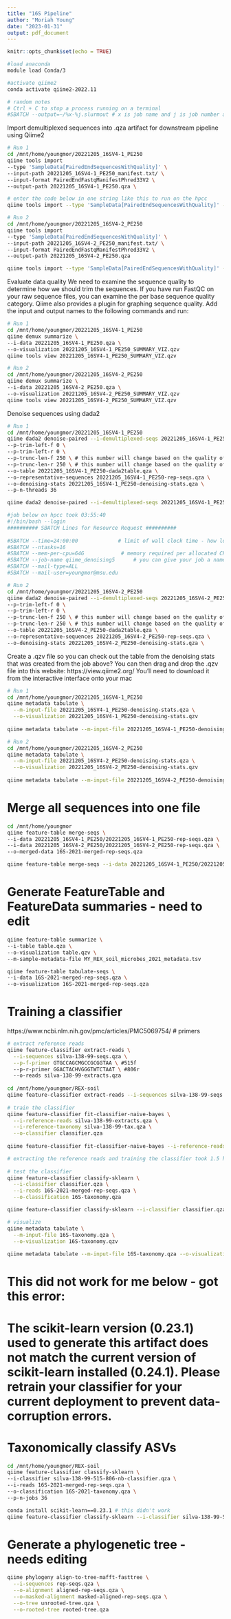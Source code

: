 ```yaml
---
title: "16S Pipeline"
author: "Moriah Young"
date: "2023-01-31"
output: pdf_document
---
```


```r
knitr::opts_chunk$set(echo = TRUE)
```

```bash
#load anaconda
module load Conda/3

#activate qiime2
conda activate qiime2-2022.11

# random notes
# Ctrl + C to stop a process running on a terminal
#SBATCH --output=~/%x-%j.slurmout # x is job name and j is job number and the outputs will go here
```

Import demultiplexed sequences into .qza artifact for downstream pipeline using Qiime2
```bash
# Run 1
cd /mnt/home/youngmor/20221205_16SV4-1_PE250
qiime tools import 
--type 'SampleData[PairedEndSequencesWithQuality]' \
--input-path 20221205_16SV4-1_PE250_manifest.txt/ \
--input-format PairedEndFastqManifestPhred33V2 \
--output-path 20221205_16SV4-1_PE250.qza \

# enter the code below in one string like this to run on the hpcc
qiime tools import --type 'SampleData[PairedEndSequencesWithQuality]' --input-path 20221205_16SV4-1_PE250_manifest.txt --input-format PairedEndFastqManifestPhred33V2 --output-path 20221205_16SV4-1_PE250.qza

# Run 2
cd /mnt/home/youngmor/20221205_16SV4-2_PE250
qiime tools import 
--type 'SampleData[PairedEndSequencesWithQuality]' \
--input-path 20221205_16SV4-2_PE250_manifest.txt/ \
--input-format PairedEndFastqManifestPhred33V2 \
--output-path 20221205_16SV4-2_PE250.qza

qiime tools import --type 'SampleData[PairedEndSequencesWithQuality]' --input-path 20221205_16SV4-2_PE250_manifest.txt --input-format PairedEndFastqManifestPhred33V2 --output-path 20221205_16SV4-2_PE250.qza
````

Evaluate data quality
We need to examine the sequence quality to determine how we should trim the sequences. If you have run FastQC on your raw sequence files, you can examine the per base sequence quality category. Qiime also provides a plugin for graphing sequence quality. Add the input and output names to the following commands and run:
```bash
# Run 1
cd /mnt/home/youngmor/20221205_16SV4-1_PE250
qiime demux summarize \
--i-data 20221205_16SV4-1_PE250.qza \
--o-visualization 20221205_16SV4-1_PE250_SUMMARY_VIZ.qzv
qiime tools view 20221205_16SV4-1_PE250_SUMMARY_VIZ.qzv

# Run 2
cd /mnt/home/youngmor/20221205_16SV4-2_PE250
qiime demux summarize \
--i-data 20221205_16SV4-2_PE250.qza \
--o-visualization 20221205_16SV4-2_PE250_SUMMARY_VIZ.qzv
qiime tools view 20221205_16SV4-2_PE250_SUMMARY_VIZ.qzv
```

Denoise sequences using dada2
```bash
# Run 1
cd /mnt/home/youngmor/20221205_16SV4-1_PE250
qiime dada2 denoise-paired --i-demultiplexed-seqs 20221205_16SV4-1_PE250.qza \
--p-trim-left-f 0 \
--p-trim-left-r 0 \
--p-trunc-len-f 250 \ # this number will change based on the quality of your sequences
--p-trunc-len-r 250 \ # this number will change based on the quality of your sequences
--o-table 20221205_16SV4-1_PE250-dada2table.qza \
--o-representative-sequences 20221205_16SV4-1_PE250-rep-seqs.qza \
--o-denoising-stats 20221205_16SV4-1_PE250-denoising-stats.qza \
--p-n-threads 36

qiime dada2 denoise-paired --i-demultiplexed-seqs 20221205_16SV4-1_PE250.qza --p-trim-left-f 0 --p-trim-left-r 0 --p-trunc-len-f 250 --p-trunc-len-r 250 --o-table 20221205_16SV4-1_PE250-dada2table.qza --o-representative-sequences 20221205_16SV4-1_PE250-rep-seqs.qza --o-denoising-stats 20221205_16SV4-1_PE250-denoising-stats.qza --p-n-threads 36 --verbose

#job below on hpcc took 03:55:40
#!/bin/bash --login
########## SBATCH Lines for Resource Request ##########
 
#SBATCH --time=24:00:00             # limit of wall clock time - how long the job will run (same as -t)
#SBATCH --ntasks=16
#SBATCH --mem-per-cpu=64G            # memory required per allocated CPU (or core) - amount of memory (in bytes)
#SBATCH --job-name qiime_denoising5      # you can give your job a name for easier identification (same as -J)
#SBATCH --mail-type=ALL
#SBATCH --mail-user=youngmor@msu.edu 

# Run 2
cd /mnt/home/youngmor/20221205_16SV4-2_PE250
qiime dada2 denoise-paired --i-demultiplexed-seqs 20221205_16SV4-2_PE250.qza\
--p-trim-left-f 0 \
--p-trim-left-r 0 \
--p-trunc-len-f 250 \ # this number will change based on the quality of your sequences
--p-trunc-len-r 250 \ # this number will change based on the quality of your sequences
--o-table 20221205_16SV4-2_PE250-dada2table.qza \
--o-representative-sequences 20221205_16SV4-2_PE250-rep-seqs.qza \
--o-denoising-stats 20221205_16SV4-2_PE250-denoising-stats.qza \

```

Create a .qzv file so you can check out the table from the denoising stats that was created from the job above?
You can then drag and drop the .qzv file into this website: https://view.qiime2.org/ 
You'll need to download it from the interactive interface onto your mac
```bash
# Run 1
cd /mnt/home/youngmor/20221205_16SV4-1_PE250
qiime metadata tabulate \
  --m-input-file 20221205_16SV4-1_PE250-denoising-stats.qza \
  --o-visualization 20221205_16SV4-1_PE250-denoising-stats.qzv
  
qiime metadata tabulate --m-input-file 20221205_16SV4-1_PE250-denoising-stats.qza --o-visualization 20221205_16SV4-1_PE250-denoising-stats.qzv

# Run 2
cd /mnt/home/youngmor/20221205_16SV4-2_PE250
qiime metadata tabulate \
  --m-input-file 20221205_16SV4-2_PE250-denoising-stats.qza \
  --o-visualization 20221205_16SV4-2_PE250-denoising-stats.qzv
  
qiime metadata tabulate --m-input-file 20221205_16SV4-2_PE250-denoising-stats.qza --o-visualization 20221205_16SV4-2_PE250-denoising-stats.qzv
```

# Merge all sequences into one file
```bash
cd /mnt/home/youngmor
qiime feature-table merge-seqs \
--i-data 20221205_16SV4-1_PE250/20221205_16SV4-1_PE250-rep-seqs.qza \
--i-data 20221205_16SV4-2_PE250/20221205_16SV4-2_PE250-rep-seqs.qza \
--o-merged-data 16S-2021-merged-rep-seqs.qza

qiime feature-table merge-seqs --i-data 20221205_16SV4-1_PE250/20221205_16SV4-1_PE250-rep-seqs.qza --i-data 20221205_16SV4-2_PE250/20221205_16SV4-2_PE250-rep-seqs.qza --o-merged-data 16S-2021-merged-rep-seqs.qza
```

# Generate FeatureTable and FeatureData summaries - need to edit
```bash
qiime feature-table summarize \
--i-table table.qza \
--o-visualization table.qzv \
--m-sample-metadata-file MY_REX_soil_microbes_2021_metadata.tsv

qiime feature-table tabulate-seqs \
--i-data 16S-2021-merged-rep-seqs.qza \
--o-visualization 16S-2021-merged-rep-seqs.qza
```

# Training a classifier
https://www.ncbi.nlm.nih.gov/pmc/articles/PMC5069754/ # primers
```bash
# extract reference reads
qiime feature-classifier extract-reads \
  --i-sequences silva-138-99-seqs.qza \
  --p-f-primer GTGCCAGCMGCCGCGGTAA \ #515f
  --p-r-primer GGACTACHVGGGTWTCTAAT \ #806r
  --o-reads silva-138-99-extracts.qza
  
cd /mnt/home/youngmor/REX-soil
qiime feature-classifier extract-reads --i-sequences silva-138-99-seqs.qza --p-f-primer GTGCCAGCMGCCGCGGTAA --p-r-primer GGACTACHVGGGTWTCTAAT --o-reads silva-138-99-extracts.qza
  
# train the classifier
qiime feature-classifier fit-classifier-naive-bayes \
  --i-reference-reads silva-138-99-extracts.qza \
  --i-reference-taxonomy silva-138-99-tax.qza \
  --o-classifier classifier.qza
  
qiime feature-classifier fit-classifier-naive-bayes --i-reference-reads silva-138-99-extracts.qza --i-reference-taxonomy silva-138-99-tax.qza --o-classifier classifier.qza

# extracting the reference reads and training the classifier took 1.5 hours on the hpcc (using the same SLURM code/settings as the denoising above)
  
# test the classifier
qiime feature-classifier classify-sklearn \
  --i-classifier classifier.qza \
  --i-reads 16S-2021-merged-rep-seqs.qza \
  --o-classification 16S-taxonomy.qza

qiime feature-classifier classify-sklearn --i-classifier classifier.qza --i-reads 16S-2021-merged-rep-seqs.qza --o-classification 16S-taxonomy.qza

# visualize
qiime metadata tabulate \
  --m-input-file 16S-taxonomy.qza \
  --o-visualization 16S-taxonomy.qzv
  
qiime metadata tabulate --m-input-file 16S-taxonomy.qza --o-visualization 16S-taxonomy.qzv
```

# This did not work for me below - got this error:
# The scikit-learn version (0.23.1) used to generate this artifact does not match the current version of scikit-learn installed (0.24.1). Please retrain your classifier for your current deployment to prevent data-corruption errors.
# Taxonomically classify ASVs
```bash
cd /mnt/home/youngmor/REX-soil
qiime feature-classifier classify-sklearn \
--i-classifier silva-138-99-515-806-nb-classifier.qza \ 
--i-reads 16S-2021-merged-rep-seqs.qza \
--o-classification 16S-2021-taxonomy.qza \
--p-n-jobs 36

conda install scikit-learn==0.23.1 # this didn't work
qiime feature-classifier classify-sklearn --i-classifier silva-138-99-515-806-nb-classifier.qza --i-reads 16S-2021-merged-rep-seqs.qza --o-classification 16S-2021-taxonomy.qza --p-n-jobs 36
```

# Generate a phylogenetic tree - needs editing
```bash
qiime phylogeny align-to-tree-mafft-fasttree \
  --i-sequences rep-seqs.qza \
  --o-alignment aligned-rep-seqs.qza \
  --o-masked-alignment masked-aligned-rep-seqs.qza \
  --o-tree unrooted-tree.qza \
  --o-rooted-tree rooted-tree.qza
```

